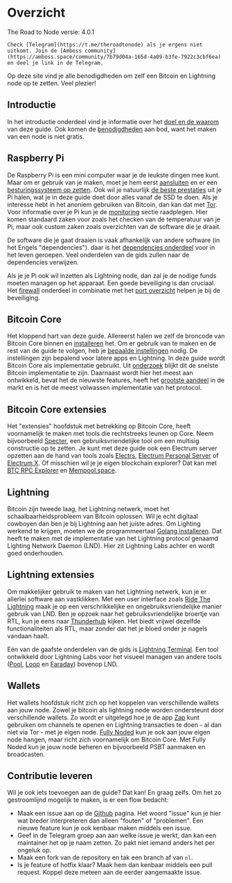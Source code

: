 
# Overzicht

<Callout emoji="&#x2139;">
	The Road to Node versie: 4.0.1

	Check [Telegram](https://t.me/theroadtonode) als je ergens niet uitkomt. Join de [Amboss community](https://amboss.space/community/7b79d04a-165d-4a09-b3fe-7922c3cbf6ea) en deel je link in de Telegram.
</Callout>

Op deze site vind je alle benodigdheden om zelf een Bitcoin en Lightning node op te zetten. Veel plezier!

## Introductie

In het introductie onderdeel vind je informatie over het [doel en de waarom](/introductie/goal-and-why) van deze guide. Ook komen de [benodigdheden](/introductie/requirements) aan bod, want het maken van een node is niet gratis.

## Raspberry Pi

De Raspberry Pi is een mini computer waar je de leukste dingen mee kunt. Maar om er gebruik van je maken, moet je hem eerst [aansluiten](/raspberry-pi/connect-hardware) en er een [besturingssysteem op zetten](/raspberry-pi/flash-software). Ook wil je natuurlijk [de beste prestaties](/raspberry-pi/boot-from-ssd) uit je Pi halen, wat je in deze guide doet door alles vanaf de SSD te doen. Als je interesse hebt in het anoniem gebruiken van Bitcoin, dan kan dat met [Tor](/raspberry-pi/install-tor). Voor informatie over je Pi kun je de [monitoring](/raspberry-pi/monitoring) sectie raadplegen. Hier komen standaard zaken voor zoals het checken van de temperatuur van je Pi, maar ook custom zaken zoals overzichten van de software die je draait.

De software die je gaat draaien is vaak afhankelijk van andere software \(in het Engels "dependencies"\). daar is het [dependencies onderdeel](/raspberry-pi/common-dependencies) voor in het leven geroepen. Veel onderdelen van de gids zullen naar de dependencies verwijzen.

Als je je Pi ook wil inzetten als Lightning node, dan zal je de nodige funds moeten managen op het apparaat. Een goede beveiliging is dan cruciaal. Het [firewall](/raspberry-pi/firewall) onderdeel in combinatie met het [port overzicht](/raspberry-pi/port-overview) helpen je bij de beveiliging.

## Bitcoin Core

Het kloppend hart van deze guide. Allereerst halen we zelf de broncode van Bitcoin Core binnen en [installeren](/bitcoin-core/installation) het. Om er gebruik van te maken en de rest van de guide te volgen, heb je [bepaalde instellingen](/bitcoin-core/configure-and-start) nodig. De instellingen zijn bepalend voor latere apps en Lightning. In deze guide wordt Bitcoin Core als implementatie gebruikt. Uit [onderzoek](https://blog.lopp.net/bitcoin-node-performance-sync-tests/#performance-rankings) blijkt dit de snelste Bitcoin implementatie te zijn. Daarnaast wordt hier het meest aan ontwikkeld, bevat het de nieuwste features, heeft het [grootste aandeel](https://bitnodes.io/nodes/) in de markt en is het de meest volwassen implementatie van het protocol.

## Bitcoin Core extensies

Het "extensies" hoofdstuk met betrekking op Bitcoin Core, heeft voornamelijk te maken met tools die rechtstreeks leunen op Core. Neem bijvoorbeeld [Specter](/bitcoin-core-extensions/specter), een gebruiksvriendelijke tool om een multisig constructie op te zetten. Je kunt met deze guide ook een Electrum server opzetten aan de hand van tools zoals [Electrs](/bitcoin-core-extensions/electrs), [Electrum Personal Server](/bitcoin-core-extensions/electrum-personal-server) of [Electrum X](/bitcoin-core-extensions/electrum-x). Of misschien wil je je eigen blockchain explorer? Dat kan met [BTC RPC Explorer](/bitcoin-core-extensions/btc-rpx-explorer) en [Mempool.space](/bitcoin-core-extensions/mempool.space).

## Lightning

Bitcoin zijn tweede laag, het Lightning netwerk, moet het schaalbaarheidsprobleem van Bitcoin oplossen. Wil je echt digitaal cowboyen dan ben je bij Lightning aan het juiste adres. Om Lighting werkend te krijgen, moeten we de programmeertaal [Golang installeren](/raspberry-pi/common-dependencies#golang). Dat heeft te maken met de implementatie van het Lightning protocol genaamd Lighting Network Daemon \(LND\). Hier zit Lightning Labs achter en wordt goed onderhouden.

## Lightning extensies

Om makkelijker gebruik te maken van het Lightning netwerk, kun je er allerlei software aan vastklikken. Met een user interface zoals [Ride The Lightning](/lightning-extensions/ride-the-lightning) maak je op een verschrikkelijke en ongebruiksvriendelijke manier gebruik van LND. Ben je opzoek naar het gebruiksvriendelijke broertje van RTL, kun je eens naar [Thunderhub](/lightning-extensions/thunderhub) kijken. Het biedt vrijwel dezelfde functionaliteiten als RTL, maar zonder dat het je bloed onder je nagels vandaan haalt.

Eén van de gaafste onderdelen van de gids is [Lightning Terminal](/lightning-extensions/lightning-terminal). Een tool ontwikkeld door Lightning Labs voor het visueel managen van andere tools \([Pool](/lightning-extensions/pool), [Loop](/lightning-extensions/loop) en [Faraday](/lightning-extensions/faraday)\) bovenop LND.

## Wallets

Het wallets hoofdstuk richt zich op het koppelen van verschillende wallets aan jouw node. Zowel je bitcoin als lightning node worden ondersteunt door verschillende wallets. Zo wordt er uitgelegd hoe je de app [Zap](/wallets/zap) kunt gebruiken om channels te openen en Lightning transacties te doen - al dan niet via Tor - met je eigen node. [Fully Noded](/wallets/fully-noded) kun je ook aan jouw eigen node hangen, maar richt zich voornamelijk om Bitcoin Core. Met Fully Noded kun je jouw node beheren en bijvoorbeeld PSBT aanmaken en broadcasten.

## Contributie leveren

Wil je ook iets toevoegen aan de guide? Dat kan! En graag zelfs. Om het zo gestroomlijnd mogelijk te maken, is er een flow bedacht:

* Maak een issue aan op de [Github](https://github.com/bitdeal-nl/theroadtonode/issues) pagina. Het woord "issue" kun je hier wat breder interpreteren dan alleen "fouten" of "problemen". Een nieuwe feature kun je ook kenbaar maken middels een issue.
* Geef in de Telegram groep aan aan welke issue je werkt, dan kan een maintainer het op je naam zetten. Zo pakt niet iemand anders het per ongeluk op.
* Maak een fork van de repository en tak een branch af van `nl`.
* Is je feature of hotfix klaar? Maak hem dan kenbaar middels een pull request. Koppel deze meteen aan de eerder aangemaakte issue.

